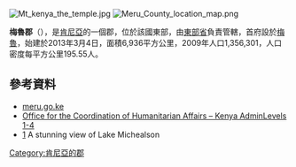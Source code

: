 [[Image:Mt_kenya_the_temple.jpg|right]]
[[Image:Meru_County_location_map.png|right]]

'''梅魯郡'''（{{lang-sw|Kaunti ya Meru}}），是[[肯尼亞|肯尼亞]]的一個郡，位於該國東部，由[[東部省_(肯尼亞)|東部省]]負責管轄，首府設於[[梅魯_(東部省)|梅魯]]，始建於2013年3月4日，面積6,936平方公里，2009年人口1,356,301，人口密度每平方公里195.55人。

==參考資料==
*[http://meru.go.ke/ meru.go.ke] {{Wayback|url=http://meru.go.ke/ |date=20210916155214 }}
*[http://ochaonline.un.org/OchaLinkClick.aspx?link=ocha&docid=1086876 Office for the Coordination of Humanitarian Affairs – Kenya AdminLevels 1-4] {{Wayback|url=http://ochaonline.un.org/OchaLinkClick.aspx?link=ocha&docid=1086876 |date=20110521063011 }}
*[http://www.flickr.com/photos/tobi_backpacking_africa/4628313005/] {{Wayback|url=http://www.flickr.com/photos/tobi_backpacking_africa/4628313005/ |date=20151126174101 }} A stunning view of Lake Michealson

{{coord|0|3|N|37|38|E|type:adm2nd_region:KE-400|display=title}}

{{Kenya-geo-stub}}
[[Category:肯尼亞的郡|Category:肯尼亞的郡]]